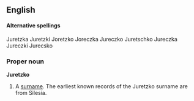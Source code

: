 ==English==

====Alternative spellings====

Juretzka   Juretzki   Joretzko  Joreczka   Jureczko  Juretschko  Jureczka  Jureczki Jurecsko  

===Proper noun===
'''Juretzko'''

# A [[surname]]. The earliest known records of the Juretzko surname are from Silesia.